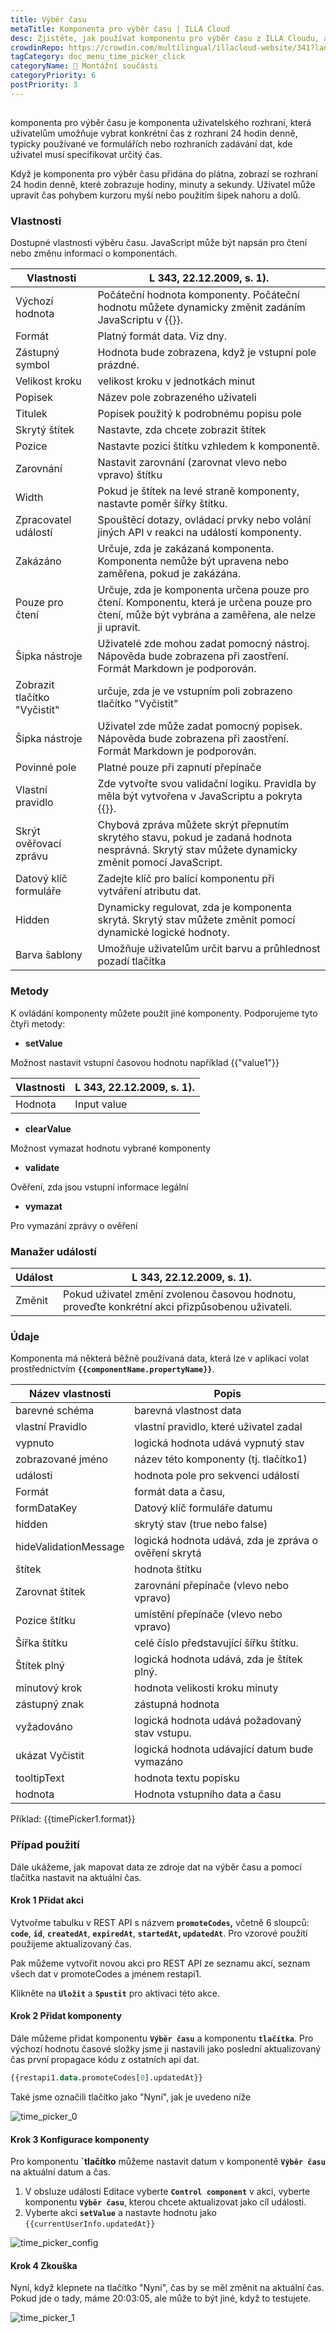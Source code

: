 ```yaml
---
title: Výběr času
metaTitle: Komponenta pro výběr času | ILLA Cloud
desc: Zjistěte, jak používat komponentu pro výběr času z ILLA Cloudu, aby si uživatelé ve vašich projektech vybrali konkrétní čas v prostředí 24 hodin.
crowdinRepo: https://crowdin.com/multilingual/illacloud-website/341?languages=cs&filter=basic&value=0
tagCategory: doc_menu_time_picker_click
categoryName: 🧬 Montážní součásti
categoryPriority: 6
postPriority: 3
---
```


## <h2 hidden>Co je výběr času?</h2>

komponenta pro výběr času je komponenta uživatelského rozhraní, která uživatelům umožňuje vybrat konkrétní čas z rozhraní 24 hodin denně, typicky používané ve formulářích nebo rozhraních zadávání dat, kde uživatel musí specifikovat určitý čas.

Když je komponenta pro výběr času přidána do plátna, zobrazí se rozhraní 24 hodin denně, které zobrazuje hodiny, minuty a sekundy. Uživatel může upravit čas pohybem kurzoru myší nebo použitím šipek nahoru a dolů.

### Vlastnosti

Dostupné vlastnosti výběru času. JavaScript může být napsán pro čtení nebo změnu informací o komponentách.

| Vlastnosti                   | L 343, 22.12.2009, s. 1).                                                                                                                         |
| ---------------------------- | ------------------------------------------------------------------------------------------------------------------------------------------------- |
| Výchozí hodnota              | Počáteční hodnota komponenty. Počáteční hodnotu můžete dynamicky změnit zadáním JavaScriptu v {{}}.                                               |
| Formát                       | Platný formát data. Viz dny.                                                                                                                      |
| Zástupný symbol              | Hodnota bude zobrazena, když je vstupní pole prázdné.                                                                                             |
| Velikost kroku               | velikost kroku v jednotkách minut                                                                                                                 |
| Popisek                      | Název pole zobrazeného uživateli                                                                                                                  |
| Titulek                      | Popisek použitý k podrobnému popisu pole                                                                                                          |
| Skrytý štítek                | Nastavte, zda chcete zobrazit štítek                                                                                                              |
| Pozice                       | Nastavte pozici štítku vzhledem k komponentě.                                                                                                     |
| Zarovnání                    | Nastavit zarovnání (zarovnat vlevo nebo vpravo) štítku                                                                                            |
| Width                        | Pokud je štítek na levé straně komponenty, nastavte poměr šířky štítku.                                                                           |
| Zpracovatel událostí         | Spouštěcí dotazy, ovládací prvky nebo volání jiných API v reakci na události komponenty.                                                          |
| Zakázáno                     | Určuje, zda je zakázaná komponenta. Komponenta nemůže být upravena nebo zaměřena, pokud je zakázána.                                              |
| Pouze pro čtení              | Určuje, zda je komponenta určena pouze pro čtení. Komponentu, která je určena pouze pro čtení, může být vybrána a zaměřena, ale nelze ji upravit. |
| Šipka nástroje               | Uživatelé zde mohou zadat pomocný nástroj. Nápověda bude zobrazena při zaostření. Formát Markdown je podporován.                                  |
| Zobrazit tlačítko "Vyčistit" | určuje, zda je ve vstupním poli zobrazeno tlačítko "Vyčistit"                                                                                     |
| Šipka nástroje               | Uživatel zde může zadat pomocný popisek. Nápověda bude zobrazena při zaostření. Formát Markdown je podporován.                                    |
| Povinné pole                 | Platné pouze při zapnutí přepínače                                                                                                                |
| Vlastní pravidlo             | Zde vytvořte svou validační logiku. Pravidla by měla být vytvořena v JavaScriptu a pokryta {{}}.                                                  |
| Skrýt ověřovací zprávu       | Chybová zpráva můžete skrýt přepnutím skrytého stavu, pokud je zadaná hodnota nesprávná. Skrytý stav můžete dynamicky změnit pomocí JavaScript.   |
| Datový klíč formuláře        | Zadejte klíč pro balicí komponentu při vytváření atributu dat.                                                                                    |
| Hidden                       | Dynamicky regulovat, zda je komponenta skrytá. Skrytý stav můžete změnit pomocí dynamické logické hodnoty.                                        |
| Barva šablony                | Umožňuje uživatelům určit barvu a průhlednost pozadí tlačítka                                                                                     |

### Metody

K ovládání komponenty můžete použít jiné komponenty. Podporujeme tyto čtyři metody:

-   **setValue**

Možnost nastavit vstupní časovou hodnotu například {{"value1"}}

| Vlastnosti | L 343, 22.12.2009, s. 1). |
| ---------- | ------------------------- |
| Hodnota    | Input value               |

-   **clearValue**

Možnost vymazat hodnotu vybrané komponenty 

-   **validate**

Ověření, zda jsou vstupní informace legální

-   **vymazat**

Pro vymazání zprávy o ověření

### Manažer událostí

| Událost | L 343, 22.12.2009, s. 1).                                                                       |
| ------- | ----------------------------------------------------------------------------------------------- |
| Změnit  | Pokud uživatel změní zvolenou časovou hodnotu, proveďte konkrétní akci přizpůsobenou uživateli. |

### Údaje

Komponenta má některá běžně používaná data, která lze v aplikaci volat prostřednictvím **`{{componentName.propertyName}}`**.

| Název vlastnosti      | Popis                                                 |
| --------------------- | ----------------------------------------------------- |
| barevné schéma        | barevná vlastnost data                                |
| vlastní Pravidlo      | vlastní pravidlo, které uživatel zadal                |
| vypnuto               | logická hodnota udává vypnutý stav                    |
| zobrazované jméno     | název této komponenty (tj. tlačítko1)                 |
| události              | hodnota pole pro sekvenci událostí                    |
| Formát                | formát data a času,                                   |
| formDataKey           | Datový klíč formuláře datumu                          |
| hidden                | skrytý stav (true nebo false)                         |
| hideValidationMessage | logická hodnota udává, zda je zpráva o ověření skrytá |
| štítek                | hodnota štítku                                        |
| Zarovnat štítek       | zarovnání přepínače (vlevo nebo vpravo)               |
| Pozice štítku         | umístění přepínače (vlevo nebo vpravo)                |
| Šířka štítku          | celé číslo představující šířku štítku.                |
| Štítek plný           | logická hodnota udává, zda je štítek plný.            |
| minutový krok         | hodnota velikosti kroku minuty                        |
| zástupný znak         | zástupná hodnota                                      |
| vyžadováno            | logická hodnota udává požadovaný stav vstupu.         |
| ukázat Vyčistit       | logická hodnota udávající datum bude vymazáno         |
| tooltipText           | hodnota textu popisku                                 |
| hodnota               | Hodnota vstupního data a času                         |

Příklad: {{timePicker1.format}}

### Případ použití

Dále ukážeme, jak mapovat data ze zdroje dat na výběr času a pomocí tlačítka nastavit na aktuální čas. 

#### Krok 1 Přidat akci

Vytvořme tabulku v REST API s názvem **`promoteCodes`,** včetně 6 sloupců: **`code`**, **`id`**, **`createdAt`**, **`expiredAt`**, **`startedAt`, `updatedAt`**. Pro vzorové použití použijeme aktualizovaný čas. 

Pak můžeme vytvořit novou akci pro REST API ze seznamu akcí, seznam všech dat v promoteCodes a jménem restapi1. 

Klikněte na **`Uložit`** a **`Spustit`** pro aktivaci této akce.

#### Krok 2 Přidat komponenty

Dále můžeme přidat komponentu **`Výběr času`** a komponentu **`tlačítka`**. Pro výchozí hodnotu časové složky jsme ji nastavili jako poslední aktualizovaný čas první propagace kódu z ostatních api dat.

```sql
{{restapi1.data.promoteCodes[0].updatedAt}}
```

Také jsme označili tlačítko jako "Nyní", jak je uvedeno níže

![time_picker_0](https://cdn.illacloud.com/official-website/img/docs/time_picker_0.png)

#### Krok 3 Konfigurace komponenty

Pro komponentu **\`tlačítko** můžeme nastavit datum v komponentě **`Výběr času`** na aktuální datum a čas.

1.  V obsluze události Editace vyberte **`Control component`** v akci, vyberte komponentu **`Výběr času`**, kterou chcete aktualizovat jako cíl události.
2.  Vyberte akci **`setValue`** a nastavte hodnotu jako `{{currentUserInfo.updatedAt}}` 

![time_picker_config](https://cdn.illacloud.com/official-website/img/docs/time_picker_config.png)

#### Krok 4 Zkouška

Nyní, když klepnete na tlačítko "Nyní", čas by se měl změnit na aktuální čas. Pokud jde o tady, máme 20:03:05, ale může to být jiné, když to testujete.

![time_picker_1](https://cdn.illacloud.com/official-website/img/docs/time_picker_1.png)
